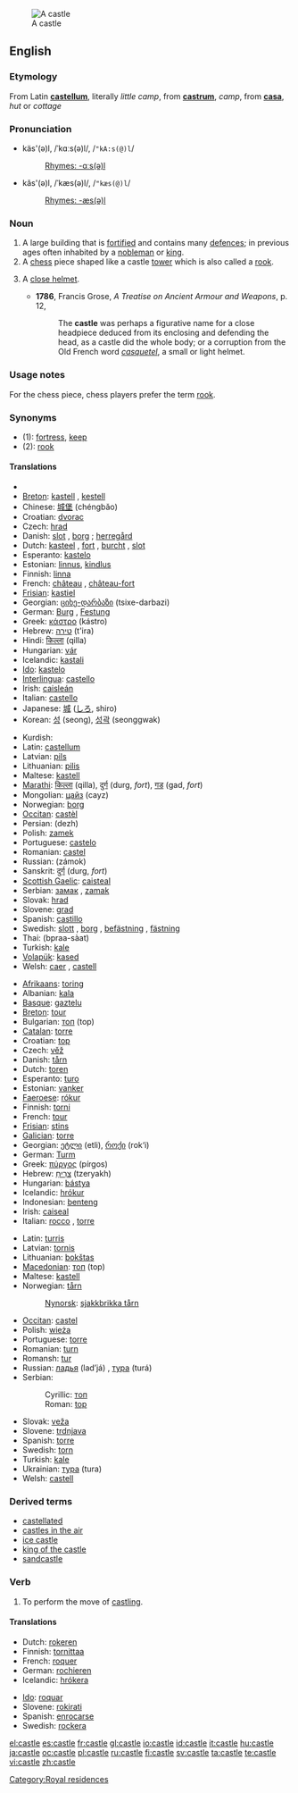[[Image:Burg Hohenzollern ak.jpg|thumb|A castle]]
==English==
{{wikipedia}}

===Etymology===
From Latin '''[[castellum]]''', literally ''little camp'', from '''[[castrum]]''', ''camp'', from '''[[casa]]''', ''hut'' or ''cottage''

===Pronunciation===
* käs'(ə)l, /ˈkɑːs(ə)l/, /<tt>"kA:s(@)l</tt>/
*: [[Rhymes:English:-ɑːs(ə)l|Rhymes: -ɑːs(ə)l]]
* kăs'(ə)l, /ˈkæs(ə)l/, /<tt>"kæs(@)l</tt>/
*: [[Rhymes:English:-æs(ə)l|Rhymes: -æs(ə)l]]

===Noun===
{{en-noun}}

# A large building that is [[fortified]] and contains many [[defence]]s; in previous ages often inhabited by a [[nobleman]] or [[king]].
# A [[chess]] piece shaped like a castle [[tower]] which is also called a [[rook]].
# {{obsolete}} A [[close helmet]].
#* '''1786''', Francis Grose, ''A Treatise on Ancient Armour and Weapons'', p. 12,
#*: The '''castle''' was perhaps a figurative name for a close headpiece deduced from its enclosing and defending the head, as a castle did the whole body; or a corruption from the Old French word ''[[casquetel]]'', a small or light helmet.

===Usage notes===
For the chess piece, chess players prefer the term [[rook]].

===Synonyms===
* (1): [[fortress]], [[keep]]
* (2): [[rook]]

====Translations====
{{rfc-level|Translations at L4+ not in L3 POS section}}
{{trans-top|fortified building}}
* {{trreq|Armenian}}
* [[Breton]]: [[kastell]] {{m}}, [[kestell]]
* Chinese: [[城堡]] (chéngbǎo)
* Croatian: [[dvorac]] {{m}}
* Czech: [[hrad#Czech|hrad]] {{m}}
* Danish: [[slot]] {{n}}, [[borg]] {{c}}; [[herregård]] {{c}}
* Dutch: [[kasteel]] {{n}}, [[fort]] {{n}}, [[burcht]] {{f}}, [[slot]] {{n}}
* Esperanto: [[kastelo]]
* Estonian: [[linnus]], [[kindlus]]
* Finnish: [[linna]]
* French: [[château]] {{m}}, [[château-fort]] {{m}}
* [[Frisian]]: [[kastiel]]
* Georgian: [[ციხე-დარბაზი]] (tsixe-darbazi)
* German: [[Burg]] {{f}}, [[Festung]] {{f}}
* Greek: [[κάστρο]] (kástro) {{n}}
* Hebrew: [[טירה]] (t'ira) {{f}}
* Hindi: [[किल्ला]] (qilla)
* Hungarian: [[vár]]
* Icelandic: [[kastali]] {{m}}
* [[Ido]]: [[kastelo]]
* [[Interlingua]]: [[castello]]
* Irish: [[caisleán]] {{m}}
* Italian: [[castello]] {{m}}
* Japanese: [[城]] ([[しろ]], shiro)
* Korean: [[성]] (seong), [[성곽]] (seonggwak)
{{trans-mid}}
* Kurdish: {{KUchar|[[قه‌ڵا]]}}
* Latin: [[castellum]] {{n}}
* Latvian: [[pils]] {{f}}
* Lithuanian: [[pilis]]
* Maltese: [[kastell]] {{m}}
* [[Marathi]]: [[किल्ला]] (qilla), [[दुर्ग]] (durg, ''fort''), [[गड]] (gad, ''fort'')
* Mongolian: [[цайз]] (cayz) {{n}}
* Norwegian: [[borg]]
* [[Occitan]]: [[castèl]] {{m}}
* Persian: {{FAchar|[[دژ]]}} (dezh)
* Polish: [[zamek]] {{m}}
* Portuguese: [[castelo]] {{m}}
* Romanian: [[castel]] {{n}}
* Russian: {{RUchar|[[замок|за́мок]]}} (zámok) {{m}}
* Sanskrit: [[दुर्ग]] (durg, ''fort'')
* [[Scottish Gaelic]]: [[caisteal]] {{m}}
* Serbian: [[замaк]] {{m}}, [[zamak]] {{m}}
* Slovak: [[hrad#Slovak|hrad]] {{m}}
* Slovene: [[grad]] {{m}}
* Spanish: [[castillo]] {{m}}
* Swedish: [[slott]] {{n}}, [[borg]] {{c}}, [[befästning]] {{c}}, [[fästning]] {{c}}
* Thai: {{Thai|[[ปราสาท]]}} (bpraa-sàat)
* Turkish: [[kale]]
* [[Volapük]]: [[kased]]
* Welsh: [[caer]] {{f}}, [[castell]] {{m}}
{{trans-bottom}}

{{trans-top|chess piece}}
* [[Afrikaans]]: [[toring]]
* Albanian: [[kala]]
* [[Basque]]: [[gaztelu]]
* [[Breton]]: [[tour]] {{m}}
* Bulgarian: [[топ]] (top) {{m}}
* [[Catalan]]: [[torre]] {{f}}
* Croatian: [[top]] {{m}}
* Czech: [[věž]] {{f}}
* Danish: [[tårn]] {{n}}
* Dutch: [[toren]] {{m}}
* Esperanto: [[turo]]
* Estonian: [[vanker]]
* [[Faeroese]]: [[rókur]]
* Finnish: [[torni]]
* French: [[tour]] {{f}}
* [[Frisian]]: [[stins]]
* [[Galician]]: [[torre]] {{f}}
* Georgian: [[ეტლი]] (etli), [[როქი]] (rok‘i)
* German: [[Turm]] {{m}}
* Greek: [[πύργος]] (pírgos)
* Hebrew: [[צריח|צרִיחַ]] (tzeryakh) {{m}}
* Hungarian: [[bástya]]
* Icelandic: [[hrókur]] {{m}}
* Indonesian: [[benteng]]
* Irish: [[caiseal]]
* Italian: [[rocco]] {{m}}, [[torre#Italian|torre]] {{f}}
{{trans-mid}}
* Latin: [[turris]] {{f}}
* Latvian: [[tornis]] {{m}}
* Lithuanian: [[bokštas]]
* [[Macedonian]]: [[топ]] (top) {{m}}
* Maltese: [[kastell]] {{m}}
* Norwegian: [[tårn]]
*: [[Nynorsk]]: [[sjakkbrikka tårn]]
* [[Occitan]]: [[castel]] {{m}}
* Polish: [[wieża]] {{f}}
* Portuguese: [[torre]] {{f}}
* Romanian: [[turn]]
* Romansh: [[tur]]
* Russian: [[ладья]] (lad’já) {{f}}, [[тура]] (turá) {{f}}
* Serbian:
*: Cyrillic: [[топ]]
*: Roman: [[top]]
* Slovak: [[veža]] {{f}}
* Slovene: [[trdnjava]] {{f}}
* Spanish: [[torre#Spanish|torre]] {{f}}
* Swedish: [[torn#Swedish|torn]] {{n}}
* Turkish: [[kale#Turkish|kale]]
* Ukrainian: [[тура]] (tura) {{f}}
* Welsh: [[castell]] {{m}}
{{trans-bottom}}

===Derived terms===
* [[castellated]]
* [[castles in the air]]
* [[ice castle]]
* [[king of the castle]]
* [[sandcastle]]

===Verb===
{{en-verb|castl|ing}}

# {{chess}} To perform the move of [[castling]].

====Translations====
{{top}}
* Dutch: [[rokeren]]
* Finnish: [[tornittaa]]
* French: [[roquer]]
* German: [[rochieren]]
* Icelandic: [[hrókera]]
{{mid}}
* [[Ido]]: [[roquar]]
* Slovene: [[rokirati]]
* Spanish: [[enrocarse]]
* Swedish: [[rockera]]
{{bottom}}

[[Category:Royal residences]]

[[el:castle]]
[[es:castle]]
[[fr:castle]]
[[gl:castle]]
[[io:castle]]
[[id:castle]]
[[it:castle]]
[[hu:castle]]
[[ja:castle]]
[[oc:castle]]
[[pl:castle]]
[[ru:castle]]
[[fi:castle]]
[[sv:castle]]
[[ta:castle]]
[[te:castle]]
[[vi:castle]]
[[zh:castle]]